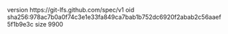 version https://git-lfs.github.com/spec/v1
oid sha256:978ac7b0a0f74c3e1e33fa849ca7bab1b752dc6920f2abab2c56aaef5f1b9e3c
size 9900
